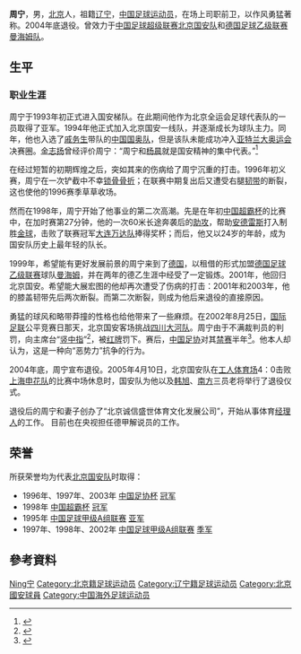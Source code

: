 {{Otheruses|other=名为周宁的其他人物|周宁}}
{{Football player infobox
| playername = 周宁
| image =
| fullname = 周宁
| height = {{height|m=1.88}}
| nickname = 
| dateofbirth = {{birth date and age|1974|4|2}}
| cityofbirth = [[北京|北京]]
| countryofbirth = {{flagicon|China}} [[中华人民共和国|中国]]
| currentclub = 退役
| clubnumber = 14，6，28
| position = 前卫
| youthyears = 1993年
| youthclubs = 北京青年队
| years = 1994-1998年<br />1999-2000年<br />2001-2004年
| clubs = [[北京國安|北京國安]]<br />[[曼海姆|曼海姆]]<br />[[北京國安|北京國安]]
| caps(goals) = 86 (7)<br /><br />37 (1)
| nationalyears = 
| nationalteam = 
| nationalcaps(goals) = 
| pcupdate = 2009年1月6日
|ntupdate = 2009年1月6日|
}}
'''周宁'''{{BD|1974年|4月2日|catIdx=Z周}}，男，[[北京市|北京]]人，祖籍[[辽宁省|辽宁]]，[[中华人民共和国|中国]][[足球|足球]][[运动员|运动员]]，在场上司职前卫，以作风勇猛著称。2004年底退役。曾效力于[[中国足球超级联赛|中国足球超级联赛]][[北京国安队|北京国安队]]和[[德国足球乙级联赛|德国足球乙级联赛]][[曼海姆足球俱乐部|曼海姆队]]。

== 生平 ==
=== 职业生涯 ===
周宁于1993年初正式进入国安梯队。在此期间他作为北京全运会足球代表队的一员取得了亚军。1994年他正式加入北京国安一线队，并逐渐成长为球队主力。同年，他也入选了[[戚务生|戚务生]]带队的[[中国国家奥林匹克足球队|中国国奥队]]，但是该队未能成功冲入[[亚特兰大奥运会|亚特兰大奥运会]]决赛圈。[[金志扬|金志扬]]曾经评价周宁：“周宁和[[杨晨|杨晨]]就是国安精神的集中代表。”<ref>{{Cite web |url=http://sports.163.com/05/0118/03/1ABN614600051C8D_2.html |title=告别曾经飞扬的青春 周宁：竖中指是为了斗争 |access-date=2009-01-08 |archive-url=https://web.archive.org/web/20060907143118/http://sports.163.com/05/0118/03/1ABN614600051C8D_2.html |archive-date=2006-09-07 |dead-url=yes }}</ref>

在经过短暂的初期辉煌之后，突如其来的伤病给了周宁沉重的打击。1996年初义赛，周宁在一次铲截中不幸[[锁骨|锁骨]][[骨折|骨折]]；在联赛中期复出后又遭受右腿[[韧带|韧带]]的断裂，这也使他的1996赛季草草收场。

然而在1998年，周宁开始了他事业的第二次高潮。先是在年初[[中国超霸杯|中国超霸杯]]的比赛中，在加时赛第27分钟，他的一次60米长途奔袭后的[[助攻|助攻]]，帮助[[安德雷斯|安德雷斯]]打入制胜[[金球|金球]]，击败了联赛冠军[[大连实德|大连万达队]]捧得奖杯；而后，他又以24岁的年龄，成为国安队历史上最年轻的队长。

1999年，希望能有更好发展前景的周宁来到了[[德国|德国]]，以租借的形式加盟[[德国足球乙级联赛|德国足球乙级联赛]]球队[[曼海姆|曼海姆]]，并在两年的德乙生涯中经受了一定锻炼。2001年，他回归北京国安。希望能大展宏图的他却再次遭受了伤病的打击：2001年和2003年，他的膝盖韧带先后两次断裂。而第二次断裂，则成为他后来退役的直接原因。

勇猛的球风和略带莽撞的性格也给他带来了一些麻烦。在2002年8月25日，[[国际足联|国际足联]]公平竞赛日那天，北京国安客场挑战[[四川冠城|四川大河队]]。周宁由于不满裁判员的判罚，向主席台“[[比中指|竖中指]]”<ref>{{Cite web |url=http://sports.sohu.com/97/05/sports_news164840597.shtml |title=恼羞成怒“效仿”埃芬博格 周宁铁定遭到重处 |access-date=2009-03-07 |archive-date=2016-03-04 |archive-url=https://web.archive.org/web/20160304201610/http://sports.sohu.com/97/05/sports_news164840597.shtml |dead-url=no }}</ref>，被[[红牌|红牌]]罚下。赛后，[[中国足协|中国足协]]对其[[禁赛|禁赛]]半年<ref>{{Cite web |url=http://www.dzwww.com/tiyu/zonghetiyu/200208270753.htm |title=足协严厉处罚周宁 |access-date=2009-03-07 |archive-date=2019-07-27 |archive-url=https://web.archive.org/web/20190727033728/http://www.dzwww.com/tiyu/zonghetiyu/200208270753.htm |dead-url=no }}</ref>。他本人却认为，这是一种向“恶势力”抗争的行为。

2004年底，周宁宣布退役。2005年4月10日，北京国安队在[[工人体育场|工人体育场]]4：0击败[[上海申花|上海申花队]]的比赛中场休息时，国安队为他以及[[韩旭|韩旭]]、[[南方|南方]]三员老将举行了退役仪式。

退役后的周宁和妻子创办了“北京诚信盛世体育文化发展公司”，开始从事体育[[经理人|经理人]]的工作。
目前也在央视担任德甲解说员的工作。

== 荣誉 ==
所获荣誉均为代表[[北京国安|北京国安队]]时取得：
*1996年、1997年、2003年 [[中国足协杯|中国足协杯]] [[冠军|冠军]]
*1998年 [[中国超霸杯|中国超霸杯]] [[冠军|冠军]]
*1995年 [[中国足球甲级A组联赛|中国足球甲级A组联赛]] [[亚军|亚军]]
*1997年、1998年、2002年 [[中国足球甲级A组联赛|中国足球甲级A组联赛]] [[季军|季军]]

== 參考資料 ==
{{reflist}}

{{1994年甲A分类名单北京}}
{{1995年甲A分类名单北京}}
{{1996年甲A分类名单北京}}
{{1997年甲A分类名单北京}}
{{1998年甲A分类名单北京}}
{{2001年甲A分类名单北京}}
{{2002年甲A分类名单北京}}
{{2003年甲A分类名单北京}}
{{2004年中超分类名单北京}}

{{Authority control}}
{{DEFAULTSORT:ZHOU Ning}}
[[Category:周姓|Ning宁]]
[[Category:北京籍足球运动员|Category:北京籍足球运动员]]
[[Category:辽宁籍足球运动员|Category:辽宁籍足球运动员]]
[[Category:北京國安球員|Category:北京國安球員]]
[[Category:中国海外足球运动员|Category:中国海外足球运动员]]